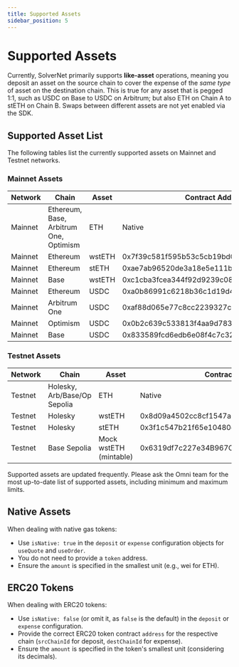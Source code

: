 ```yaml
---
title: Supported Assets
sidebar_position: 5
---
```



# Supported Assets

Currently, SolverNet primarily supports **like-asset** operations, meaning you deposit an asset on the source chain to cover the expense of the *same type* of asset on the destination chain. This is true for any asset that is pegged 1:1, such as USDC on Base to USDC on Arbitrum; but also ETH on Chain A to stETH on Chain B. Swaps between different assets are not yet enabled via the SDK.

## Supported Asset List

The following tables list the currently supported assets on Mainnet and Testnet networks.

### Mainnet Assets

| Network | Chain | Asset | Contract Address |
| ------- | ----- | ----- | --------------- |
| Mainnet | Ethereum, Base, Arbitrum One, Optimism | ETH | Native |
| Mainnet | Ethereum | wstETH | 0x7f39c581f595b53c5cb19bd0b3f8da6c935e2ca0 |
| Mainnet | Ethereum | stETH | 0xae7ab96520de3a18e5e111b5eaab095312d7fe84 |
| Mainnet | Base | wstETH | 0xc1cba3fcea344f92d9239c08c0568f6f2f0ee452 |
| Mainnet | Ethereum | USDC | 0xa0b86991c6218b36c1d19d4a2e9eb0ce3606eb48 |
| Mainnet | Arbitrum One | USDC | 0xaf88d065e77c8cc2239327c5edb3a432268e5831 |
| Mainnet | Optimism | USDC | 0x0b2c639c533813f4aa9d7837caf62653d097ff85 |
| Mainnet | Base | USDC | 0x833589fcd6edb6e08f4c7c32d4f71b54bda02913 |

### Testnet Assets

| Network | Chain | Asset | Contract Address |
| ------- | ----- | ----- | --------------- |
| Testnet | Holesky, Arb/Base/Op Sepolia | ETH | Native |
| Testnet | Holesky | wstETH | 0x8d09a4502cc8cf1547ad300e066060d043f6982d |
| Testnet | Holesky | stETH | 0x3f1c547b21f65e10480de3ad8e19faac46c95034 |
| Testnet | Base Sepolia | Mock wstETH (mintable) | 0x6319df7c227e34B967C1903A08a698A3cC43492B |

<Callout type="info" title="Asset List Updates">
Supported assets are updated frequently. Please ask the Omni team for the most up-to-date list of supported assets, including minimum and maximum limits.
</Callout>

## Native Assets

When dealing with native gas tokens:

*   Use `isNative: true` in the `deposit` or `expense` configuration objects for `useQuote` and `useOrder`.
*   You do not need to provide a `token` address.
*   Ensure the `amount` is specified in the smallest unit (e.g., wei for ETH).

## ERC20 Tokens

When dealing with ERC20 tokens:

*   Use `isNative: false` (or omit it, as `false` is the default) in the `deposit` or `expense` configuration.
*   Provide the correct ERC20 token contract `address` for the respective chain (`srcChainId` for deposit, `destChainId` for expense).
*   Ensure the `amount` is specified in the token's smallest unit (considering its decimals).
